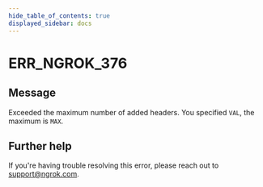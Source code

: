 ```yaml
---
hide_table_of_contents: true
displayed_sidebar: docs
---
```



# ERR_NGROK_376

## Message

Exceeded the maximum number of added headers. You specified `VAL`, the maximum is `MAX`.

<ErrorDetails error="err_ngrok_376" />

## Further help

If you're having trouble resolving this error, please reach out to [support@ngrok.com](mailto:support@ngrok.com?subject=Help%20with%20ERR_NGROK_376).
